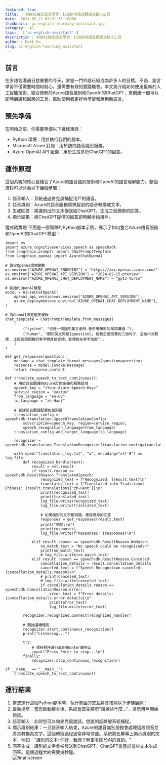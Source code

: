 ```yaml
---
featured: true
title:   利用AI強化語言學習：打造即時語音翻譯互動小工具
date:  2024-05-21 01:01:35 +0800
thumbnail:  ai-english-learning-assistant.jpg
category:  AI  
tags:   ['ai-english-assistant' ]
description : 利用AI強化語言學習：打造即時語音翻譯互動小工具
author : Mark Ku
slug: ai-english-learning-assistant
---
```


## 前言
在多語言溝通日益重要的今天，掌握一門外語已經成為許多人的目標。不過，語言學習不僅需要時間和耐心，還需要有效的實踐機會。本文將介紹如何使用最新的人工智能技術，結合微軟的Azure語音識別和OpenAI的ChatGPT，來創建一個可以即時翻譯和回應的工具，幫助使用者更好地學習和應用新語言。

## 預先準備
在開始之前，你需要準備以下幾樣東西：
* Python 環境：用於執行我們的腳本。
* Microsoft Azure 訂閱：用於訪問語音識別服務。
* Azure OpenAI API 密鑰：用於生成基於ChatGPT的回答。

## 運作原理
這個系統的核心是結合了Azure的語音識別技術和OpenAI的語言理解能力。整個流程可以分為以下幾個步驟：  

1. 語音輸入：系統通過麥克風捕捉用戶的語音。  
2. 語音識別：Azure的語音服務將捕捉到的語音轉換成文本。  
3. 生成回答：將識別出的文本傳送給ChatGPT，生成三個簡單的回答。  
4. 顯示結果：將ChatGPT提供的回答即時顯示給用戶。  

程式碼實現
下面是一個簡單的Python腳本示例，展示了如何整合Azure語音服務和OpenAI的ChatGPT模型：

```
import os
import azure.cognitiveservices.speech as speechsdk
from langchain.prompts import ChatPromptTemplate
from langchain_openai import AzureChatOpenAI

# 設定OpenAI環境變數
os.environ["AZURE_OPENAI_ENDPOINT"] = "https://xxx.openai.azure.com/"
os.environ["AZURE_OPENAI_API_VERSION"] = "2024-02-15-preview"
os.environ["AZURE_OPENAI_CHAT_DEPLOYMENT_NAME"] = "gpt3-turbo"

# 初始化OpenAI模型
model = AzureChatOpenAI(
    openai_api_version=os.environ["AZURE_OPENAI_API_VERSION"],
    azure_deployment=os.environ["AZURE_OPENAI_CHAT_DEPLOYMENT_NAME"],
)

# 為OpenAI設定聊天模板
chat_template = ChatPromptTemplate.from_messages(
    [
        ("system", "你是一個國中英文老師.善於用簡單的單詞溝通."),
        ("human", "關於英文問題{question}, 給我怎麼回覆的三個句子，並給中文翻譯. 比較音節困難的單字額外給音標，音標放在單字後面"),
    ]
)

def get_responses(question):
    message = chat_template.format_messages(question=question)
    response = model.invoke(message)
    return response.content

def translate_speech_to_text_continuous():
    # 用於語音翻譯的Azure訂閱金鑰和服務區域
    speech_key = "<Your-Azure-Speech-Key>"
    service_region = "eastus"
    from_language = "en-US"
    to_language = "zh-Hant"

    # 創建語音翻譯配置和識別器
    translation_config = speechsdk.translation.SpeechTranslationConfig(
        subscription=speech_key, region=service_region,
        speech_recognition_language=from_language)
    translation_config.add_target_language(to_language)

    recognizer = speechsdk.translation.TranslationRecognizer(translation_config=translation_config)

    with open("translation_log.txt", "w", encoding="utf-8") as log_file:
        def recognized_handler(evt):
            result = evt.result
            if result.reason == speechsdk.ResultReason.TranslatedSpeech:
                recognized_text = f"Recognized: {result.text}\n"
                translated_text = f"Translated into Traditional Chinese: {result.translations['zh-Hant']}\n"
                print(recognized_text)
                print(translated_text)
                log_file.write(recognized_text)
                log_file.write(translated_text)

                # 如果識別的文字是問題，獲得簡單的回答
                responses = get_responses(result.text)
                print("例句:\n")
                print(responses)
                log_file.write(f"Responses: {responses}\n")

            elif result.reason == speechsdk.ResultReason.NoMatch:
                no_match_text = "No speech could be recognized\n"
                print(no_match_text)
                # log_file.write(no_match_text)
            elif result.reason == speechsdk.ResultReason.Canceled:
                cancellation_details = result.cancellation_details
                canceled_text = f"Speech Recognition canceled: {cancellation_details.reason}\n"
                # print(canceled_text)
                # log_file.write(canceled_text)
                if cancellation_details.reason == speechsdk.CancellationReason.Error:
                    error_text = f"Error details: {cancellation_details.error_details}\n"
                    print(error_text)
                    log_file.write(error_text)

        recognizer.recognized.connect(recognized_handler)

        # 開始連續識別
        recognizer.start_continuous_recognition()
        print("Listening...")

        try:
            # 保持程序運行直到按Enter鍵停止
            input("Press Enter to stop...\n")
        finally:
            recognizer.stop_continuous_recognition()

if __name__ == "__main__":
    translate_speech_to_text_continuous()
```
## 運行結果
1. 當您運行這個Python腳本時，執行畫面的交互將會按照以下步驟展開：  
2. 啟動提示：當您啟動腳本後，系統會首先顯示"請說些什麼..."，提示用戶開始說話。  
3. 語音輸入：此時您可以向麥克風說話。您說的話將被系統捕捉。  
4. 顯示識別結果：一旦語音輸入結束，Azure的語音識別服務會處理這段語音並將其轉換為文字。這個轉換過程通常非常快速。系統將在屏幕上顯示識別的文本，例如："識別的文本: 你好，我想了解更多關於AI的資訊。"  
5. 回答生成：識別的文字會被發送到ChatGPT，ChatGPT會基於這些文本生成回答。這個過程大約需要幾秒鐘。  
![final-screen](final-screen.jpg)
